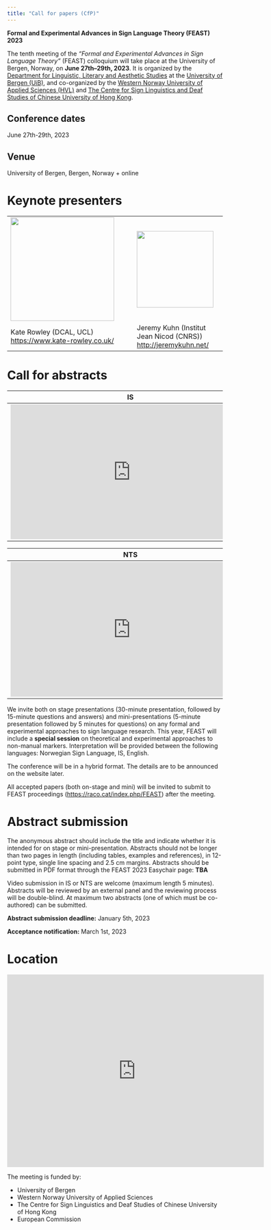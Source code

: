 ```yaml
---
title: "Call for papers (CfP)"
---
```


**Formal and Experimental Advances in Sign Language Theory (FEAST) 2023**

The tenth meeting of the *"Formal and Experimental Advances in Sign Language Theory"* (FEAST) colloquium will take place at the University of Bergen, Norway, on **June 27th--29th, 2023**. It is organized by the [Department for Linguistic, Literary and Aesthetic Studies](https://www.uib.no/en/lle) at the [University of Bergen (UiB)](https://www.uib.no/en), and co-organized by the [Western Norway University of Applied Sciences (HVL)](https://www.hvl.no/en/) and [The Centre for Sign Linguistics and Deaf Studies of Chinese University of Hong Kong](http://www.cslds.org/v4/).

## Conference dates

June 27th-29th, 2023

## Venue

University of Bergen, Bergen, Norway + online

# Keynote presenters

+---------------------------------------------------------------+--------------------------------------------+
| ![](./media/images/krowley.png){width="242" figcaption="lol"} | ![](./media/images/jkuhn.png){width="179"} |
+---------------------------------------------------------------+--------------------------------------------+
| Kate Rowley (DCAL, UCL)\                                      | Jeremy Kuhn (Institut Jean Nicod (CNRS))\  |
| <https://www.kate-rowley.co.uk/>                              | <http://jeremykuhn.net/>                   |
+---------------------------------------------------------------+--------------------------------------------+

# Call for abstracts

| IS                                                      |
|---------------------------------------------------------|
| <iframe width="560" height="315" src="https://www.youtube.com/embed/VACJkmWN5k8" title="YouTube video player" frameborder="0" allow="accelerometer; autoplay; clipboard-write; encrypted-media; gyroscope; picture-in-picture" allowfullscreen></iframe> |

| NTS                                                     |
|---------------------------------------------------------|
| <iframe width="560" height="315" src="https://www.youtube.com/embed/QTv1Yh81DpE" title="YouTube video player" frameborder="0" allow="accelerometer; autoplay; clipboard-write; encrypted-media; gyroscope; picture-in-picture" allowfullscreen></iframe>   |


We invite both on stage presentations (30-minute presentation, followed by 15-minute questions and answers) and mini-presentations (5-minute presentation followed by 5 minutes for questions) on any formal and experimental approaches to sign language research. This year, FEAST will include a **special session** on theoretical and experimental approaches to non-manual markers. Interpretation will be provided between the following languages: Norwegian Sign Language, IS, English.

The conference will be in a hybrid format. The details are to be announced on the website later.

All accepted papers (both on-stage and mini) will be invited to submit to FEAST proceedings (<https://raco.cat/index.php/FEAST>) after the meeting.

# Abstract submission

The anonymous abstract should include the title and indicate whether it is intended for on stage or mini-presentation. Abstracts should not be longer than two pages in length (including tables, examples and references), in 12-point type, single line spacing and 2.5 cm margins. Abstracts should be submitted in PDF format through the FEAST 2023 Easychair page: **TBA**

Video submission in IS or NTS are welcome (maximum length 5 minutes). Abstracts will be reviewed by an external panel and the reviewing process will be double-blind. At maximum two abstracts (one of which must be co-authored) can be submitted.

**Abstract submission deadline:** January 5th, 2023

**Acceptance notification:** March 1st, 2023

# Location

<iframe src="https://www.google.com/maps/embed?pb=!1m14!1m8!1m3!1d7885.893591557651!2d5.3217549!3d60.3878586!3m2!1i1024!2i768!4f13.1!3m3!1m2!1s0x0%3A0x7ad5dc29c0070c5e!2sUniversitetet%20i%20Bergen!5e0!3m2!1ssv!2sno!4v1662551957082!5m2!1ssv!2sno" width="600" height="450" style="border:0;" allowfullscreen loading="lazy" referrerpolicy="no-referrer-when-downgrade">

</iframe>

The meeting is funded by:

-   University of Bergen
-   Western Norway University of Applied Sciences
-   The Centre for Sign Linguistics and Deaf Studies of Chinese University of Hong Kong
-   European Commission
